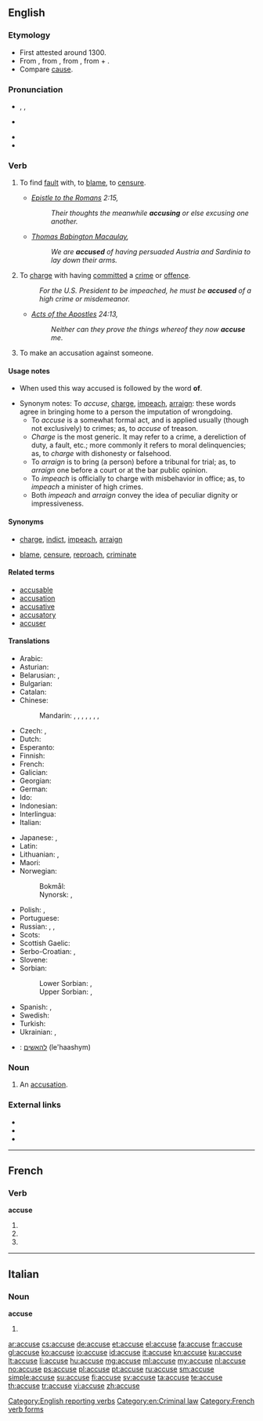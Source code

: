 {{also|accusé}}
==English==
{{Webster 1913}}

===Etymology===
* First attested around 1300.
* From {{etyl|enm|en}} {{term|acusen|lang=enm}}, from {{etyl|fro|en}} {{term|acuser|lang=fro}}, from {{etyl|la|en}} {{term|accuso|accūsō|to call to account, accuse|lang=la}}, from {{term|ad||to|lang=la}} + {{term|causa||cause, lawsuit, reason|lang=la}}.
* Compare [[cause]].

===Pronunciation===
* {{a|RP}} {{enPR|əkyo͞ozʹ}}, {{IPA|/əˈkjuːz/}}, {{X-SAMPA|/@"kju:z/}}
* {{a|US}} {{IPA|/ə.ˈkjuz/}}
* {{audio|En-us-accuse.ogg|Audio (US)}}
* {{rhymes|uːz}}

===Verb===
{{en-verb|accus|ing}}

# {{context|transitive|lang=en}} To find [[fault]] with, to [[blame]], to [[censure]].
#* {{rfdate}} ''[[w:Epistle to the Romans|Epistle to the Romans]] 2:15,''
#*: ''Their thoughts the meanwhile '''accusing''' or else excusing one another.''
#* {{rfdate}} ''[[w:Thomas Babington Macaulay, 1st Baron Macaulay|Thomas Babington Macaulay]],''
#*: ''We are '''accused''' of having persuaded Austria and Sardinia to lay down their arms.''
# {{context|transitive|lang=en}} To [[charge]] with having [[commit]]ted a [[crime]] or [[offence]].
#: ''For the U.S. President to be impeached, he must be '''accused''' of a high crime or misdemeanor.''
#* {{rfdate}} ''[[w:Acts of the Apostles|Acts of the Apostles]] 24:13,''
#*: ''Neither can they prove the things whereof they now '''accuse''' me.''
# {{context|intransitive|lang=en}} To make an accusation against someone.

====Usage notes====
* {{sense|legal}} When used this way accused is followed by the word '''of'''.
* Synonym notes: To ''accuse'', [[charge]], [[impeach]], [[arraign]]: these words agree in bringing home to a person the imputation of wrongdoing.
** To ''accuse'' is a somewhat formal act, and is applied usually (though not exclusively) to crimes; as, to ''accuse'' of treason.
** ''Charge'' is the most generic. It may refer to a crime, a dereliction of duty, a fault, etc.; more commonly it refers to moral delinquencies; as, to ''charge'' with dishonesty or falsehood.
** To ''arraign'' is to bring (a person) before a tribunal for trial; as, to ''arraign'' one before a court or at the bar public opinion.
** To ''impeach'' is officially to charge with misbehavior in office; as, to ''impeach'' a minister of high crimes.
** Both ''impeach'' and ''arraign'' convey the idea of peculiar dignity or impressiveness.

====Synonyms====
* {{sense|legal}} [[charge]], [[indict]], [[impeach]], [[arraign]]
* {{sense|}} [[blame]], [[censure]], [[reproach]], [[criminate]]

====Related terms====
* [[accusable]]
* [[accusation]]
* [[accusative]]
* [[accusatory]]
* [[accuser]]

====Translations====
{{trans-top|attribute blame to someone}}
* Arabic: {{t-|ar|اتهم|alt=اِتَّهَمَ|tr=ittahama}}
* Asturian: {{t|ast|acusar}}
* Belarusian: {{t|be|абвінавачваць|tr=abvinaváčvac’|sc=Cyrl}} {{impf}}, {{t|be|абвінаваціць|tr=abvinavácic’|sc=Cyrl}} {{pf.}}
* Bulgarian: {{t+|bg|обвинявам|tr=obvinjávam}}
* Catalan: {{t|ca|acusar}}
* Chinese:
*: Mandarin: {{t|cmn|指責|sc=Hani}}, {{t|cmn|指责|tr=zhǐzé|sc=Hani}}, {{t|cmn|控告|tr=kònggào|sc=Hani}}, {{t|cmn|譴責|sc=Hani}}, {{t|cmn|谴责|tr=qiǎnzhé|sc=Hani}}, {{t-|cmn|指控|tr=zhǐkòng|sc=Hani}}, {{t|cmn|控訴|sc=Hani}}, {{t|cmn|控诉|tr=kòngsù|sc=Hani}}
* Czech: {{t-|cs|obviňovat}} {{impf}}, {{t-|cs|obvinit}} {{pf}}
* Dutch: {{t+|nl|beschuldigen}}
* Esperanto: {{t-|eo|akuzi}}
* Finnish: {{t+|fi|syyttää}}
* French: {{t+|fr|accuser}}
* Galician: {{t|gl|acusar}}
* Georgian: {{t-|ka|დაბრალება}}
* German: {{t-|de|beschuldigen}}
* Ido: {{t|io|akuzar}}
* Indonesian: {{t+|id|tuduh|alt=menuduh}}
* Interlingua: {{t|ia|accusar}}
* Italian: {{t+|it|accusare}}
{{trans-mid}}
* Japanese: {{t-|ja|問う|tr=とう, tou|sc=Jpan}}, {{t-|ja|着せる|tr=きせる, kiseru|sc=Jpan}}
* Latin: {{t-|la|accusare}}
* Lithuanian: {{t+|lt|apkaltinti}}, {{t+|lt|kaltinti}}
* Maori: {{t|mi|whakapae}}
* Norwegian:
*: Bokmål: {{t+|no|beskylde}}
*: Nynorsk: {{t-|nn|skulde}}, {{t-|nn|skylde}}
* Polish: {{t+|pl|oskarżać}} {{impf}}, {{t+|pl|oskarżyć}} {{pf}}
* Portuguese: {{t+|pt|acusar}}
* Russian: {{t+|ru|винить|tr=vinítʹ}} {{impf}}, {{t+|ru|обвинять|tr=obvinjátʹ}} {{impf}}, {{t+|ru|обвинить|tr=obvinítʹ|sc=Cyrl}} {{pf.}}
* Scots: {{t|sco|wyte}}
* Scottish Gaelic: {{t-|gd|cuir às leth}}
* Serbo-Croatian: {{t-|sh|optužiti}}, {{t-|sh|okriviti}}
* Slovene: {{t|sl|obtožiti}}
* Sorbian:
*: Lower Sorbian: {{tø|dsb|do winy dawaś}} {{impf}}, {{tø|dsb|do winy daś}} {{pf}}
*: Upper Sorbian: {{t|hsb|wobwinować}} {{impf}}, {{t|hsb|wobwinić}} {{pf}}
* Spanish: {{t+|es|acusar}}, {{t-|es|denunciar}}
* Swedish: {{t+|sv|anklaga}}
* Turkish: {{t+|tr|suçlamak}}
* Ukrainian: {{t|uk|звинувачувати|tr=zvynuváčuvaty|sc=Cyrl}} {{impf}}, {{t|uk|звинуватити|tr=zvynuvátyty|sc=Cyrl}} {{pf}}
{{trans-bottom}}

{{checktrans-top}}
* {{ttbc|he}}: [[להאשים]] (le'haashym)
{{trans-bottom}}

===Noun===
{{en-noun}}

# {{context|obsolete|lang=en}} An [[accusation]].
#: {{rfquotek|Shakespeare}}

===External links===
* {{R:Webster 1913}}
* {{R:Century 1911}}
* {{R:OneLook}}

[[Category:English reporting verbs]]
[[Category:en:Criminal law]]

----

==French==

===Verb===
'''accuse'''

# {{form of|First- and third-person singular indicative present|accuser|lang=fr}}
# {{form of|First- and third-person singular subjunctive present|accuser|lang=fr}}
# {{form of|Ordinary second-person singular imperative present|accuser|lang=fr}}

[[Category:French verb forms]]

----

==Italian==

===Noun===
'''accuse''' {{f}}

# {{plural of|accusa|lang=it}}

[[ar:accuse]]
[[cs:accuse]]
[[de:accuse]]
[[et:accuse]]
[[el:accuse]]
[[fa:accuse]]
[[fr:accuse]]
[[gl:accuse]]
[[ko:accuse]]
[[io:accuse]]
[[id:accuse]]
[[it:accuse]]
[[kn:accuse]]
[[ku:accuse]]
[[lt:accuse]]
[[li:accuse]]
[[hu:accuse]]
[[mg:accuse]]
[[ml:accuse]]
[[my:accuse]]
[[nl:accuse]]
[[no:accuse]]
[[ps:accuse]]
[[pl:accuse]]
[[pt:accuse]]
[[ru:accuse]]
[[sm:accuse]]
[[simple:accuse]]
[[su:accuse]]
[[fi:accuse]]
[[sv:accuse]]
[[ta:accuse]]
[[te:accuse]]
[[th:accuse]]
[[tr:accuse]]
[[vi:accuse]]
[[zh:accuse]]